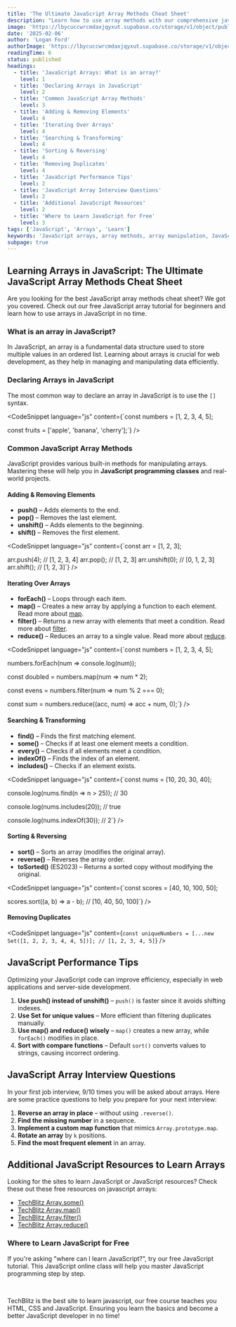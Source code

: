 ```yaml
---
title: 'The Ultimate JavaScript Array Methods Cheat Sheet'
description: "Learn how to use array methods with our comprehensive javascript array method cheat sheet. Covering all the methods you need to know in order to become a better JavaScript developer."
image: 'https://lbycuccwrcmdaxjqyxut.supabase.co/storage/v1/object/public/blog-images//javascript-array-cheat-sheet.png'
date: '2025-02-06'
author: 'Logan Ford'
authorImage: 'https://lbycuccwrcmdaxjqyxut.supabase.co/storage/v1/object/public/user-profile-pictures/3a57d7e8-8b80-483b-93d0-70fe1f06b0c0/logo.png?u=1l5im5h5n6e5'
readingTime: 6
status: published
headings:
  - title: 'JavaScript Arrays: What is an array?'
    level: 1
  - title: 'Declaring Arrays in JavaScript'
    level: 2
  - title: 'Common JavaScript Array Methods'
    level: 3
  - title: 'Adding & Removing Elements'
    level: 4
  - title: 'Iterating Over Arrays'
    level: 4
  - title: 'Searching & Transforming'
    level: 4
  - title: 'Sorting & Reversing'
    level: 4
  - title: 'Removing Duplicates'
    level: 4
  - title: 'JavaScript Performance Tips'
    level: 2
  - title: 'JavaScript Array Interview Questions'
    level: 2
  - title: 'Additional JavaScript Resources'
    level: 2
  - title: 'Where to Learn JavaScript for Free'
    level: 3
tags: ['JavaScript', 'Arrays', 'Learn']
keywords: 'JavaScript arrays, array methods, array manipulation, JavaScript array cheat sheet, web development, coding tutorial'
subpage: true
---
```



## Learning Arrays in JavaScript: The Ultimate JavaScript Array Methods Cheat Sheet

Are you looking for the best JavaScript array methods cheat sheet? We got you covered. Check out our free JavaScript array tutorial for beginners and learn how to use arrays in JavaScript in no time.

### What is an array in JavaScript?

In JavaScript, an array is a fundamental data structure used to store multiple values in an ordered list. Learning about arrays is crucial for web development, as they help in managing and manipulating data efficiently.

### Declaring Arrays in JavaScript

The most common way to declare an array in JavaScript is to use the `[]` syntax. 

<CodeSnippet language="js" content={`const numbers = [1, 2, 3, 4, 5];

const fruits = ['apple', 'banana', 'cherry'];`} />

### Common JavaScript Array Methods

JavaScript provides various built-in methods for manipulating arrays. Mastering these will help you in **JavaScript programming classes** and real-world projects.

#### Adding & Removing Elements

- **push()** – Adds elements to the end.
- **pop()** – Removes the last element.
- **unshift()** – Adds elements to the beginning.
- **shift()** – Removes the first element.

<CodeSnippet language="js" content={`const arr = [1, 2, 3];

arr.push(4); // [1, 2, 3, 4]
arr.pop(); // [1, 2, 3]
arr.unshift(0); // [0, 1, 2, 3]
arr.shift(); // [1, 2, 3]`} />

#### Iterating Over Arrays

- **forEach()** – Loops through each item.
- **map()** – Creates a new array by applying a function to each element. Read more about [map](/blog/how-to-use-map-in-javascript).
- **filter()** – Returns a new array with elements that meet a condition. Read more about [filter](/blog/how-to-use-filter-in-javascript).
- **reduce()** – Reduces an array to a single value. Read more about [reduce](/blog/how-to-use-reduce-in-javascript).

<CodeSnippet language="js" content={`const numbers = [1, 2, 3, 4, 5];

numbers.forEach(num => console.log(num));

const doubled = numbers.map(num => num * 2);

const evens = numbers.filter(num => num % 2 === 0);

const sum = numbers.reduce((acc, num) => acc + num, 0);`} />

#### Searching & Transforming

- **find()** – Finds the first matching element.
- **some()** – Checks if at least one element meets a condition.
- **every()** – Checks if all elements meet a condition.
- **indexOf()** – Finds the index of an element.
- **includes()** – Checks if an element exists.

<CodeSnippet language="js" content={`const nums = [10, 20, 30, 40];

console.log(nums.find(n => n > 25)); // 30

console.log(nums.includes(20)); // true

console.log(nums.indexOf(30)); // 2`} />

#### Sorting & Reversing

- **sort()** – Sorts an array (modifies the original array).
- **reverse()** – Reverses the array order.
- **toSorted()** (ES2023) – Returns a sorted copy without modifying the original.

<CodeSnippet language="js" content={`const scores = [40, 10, 100, 50];

scores.sort((a, b) => a - b); // [10, 40, 50, 100]`} />

#### Removing Duplicates

<CodeSnippet language="js" content={`const uniqueNumbers = [...new Set([1, 2, 2, 3, 4, 4, 5])]; // [1, 2, 3, 4, 5]`} />

## JavaScript Performance Tips

Optimizing your JavaScript code can improve efficiency, especially in web applications and server-side development.

1. **Use push() instead of unshift()** – `push()` is faster since it avoids shifting indexes.
2. **Use Set for unique values** – More efficient than filtering duplicates manually.
3. **Use map() and reduce() wisely** – `map()` creates a new array, while `forEach()` modifies in place.
4. **Sort with compare functions** – Default `sort()` converts values to strings, causing incorrect ordering.

## JavaScript Array Interview Questions

In your first job interview, 9/10 times you will be asked about arrays. Here are some practice questions to help you prepare for your next interview:

1. **Reverse an array in place** – without using `.reverse()`.
2. **Find the missing number** in a sequence.
3. **Implement a custom map function** that mimics `Array.prototype.map`.
4. **Rotate an array** by `k` positions.
5. **Find the most frequent element** in an array.

## Additional JavaScript Resources to Learn Arrays

Looking for the sites to learn JavaScript or JavaScript resources? Check these out these free resources on javascript arrays:

- [TechBlitz Array.some()](/blog/how-to-use-some-in-javascript)
- [TechBlitz Array.map()](/blog/how-to-use-map-in-javascript)
- [TechBlitz Array.filter()](/blog/how-to-use-filter-in-javascript)
- [TechBlitz Array.reduce()](/blog/how-to-use-reduce-in-javascript)

### Where to Learn JavaScript for Free

If you're asking "where can I learn JavaScript?", try our free JavaScript tutorial. This JavaScript online class will help you master JavaScript programming step by step. 

<br />

TechBlitz is the best site to learn javascript, our free course teaches you HTML, CSS and JavaScript. Ensuring you learn the basics and become a better JavaScript developer in no time!